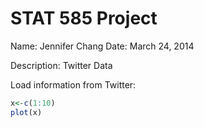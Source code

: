 STAT 585 Project
========================================================
Name: Jennifer Chang
Date: March 24, 2014

Description: Twitter Data

Load information from Twitter:
```r
x<-c(1:10)
plot(x)
```

